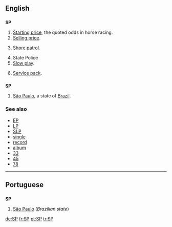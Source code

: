 {{see|sp}}
==English==

==={{initialism}}===
'''SP'''

# [[starting price|Starting price]], the quoted odds in horse racing.
# [[selling price|Selling price]].
# {{context|US|military|navy}} [[shore patrol|Shore patrol]].
# State Police
# [[slow play|Slow play]].
# {{computing}} [[Service pack|Service pack]].

==={{abbreviation}}===
'''SP'''
#[[São Paulo]], a state of [[Brazil]].

===See also===
* [[EP]]
* [[LP]]
* [[SLP]]
* [[single]]
* [[record]]
* [[album]]
* [[33]]
* [[45]]
* [[78]]

----

==Portuguese==

==={{initialism}}===
'''SP'''

# [[São Paulo]] (''Brazilian state'')

[[de:SP]]
[[fr:SP]]
[[pt:SP]]
[[tr:SP]]